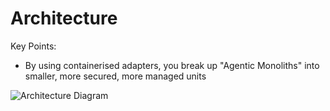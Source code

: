 # Architecture

Key Points:

- By using containerised adapters, you break up "Agentic Monoliths" into smaller, more secured, more managed units

![Architecture Diagram](./images/architecture-v0.1.3.jpg)
